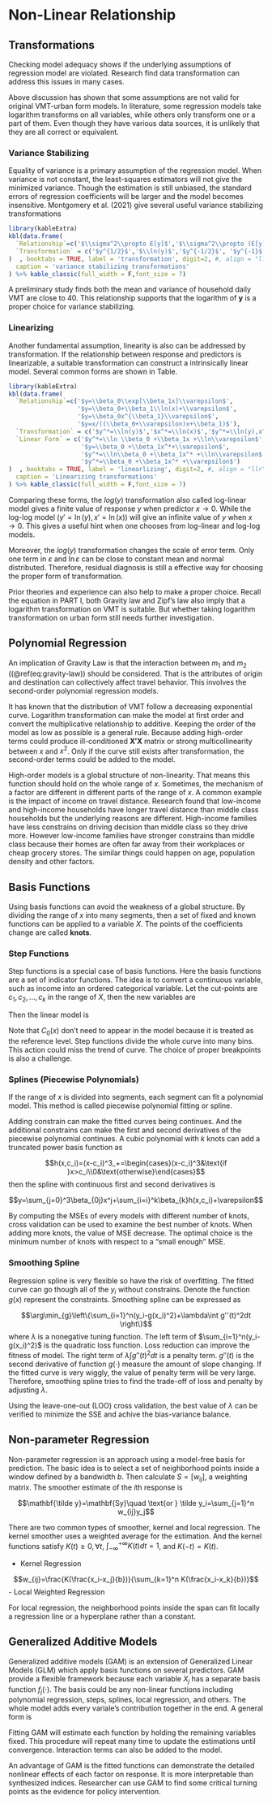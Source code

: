 # Non-Linear Relationship

## Transformations

Checking model adequacy shows if the underlying assumptions of regression model are violated. Research find data transformation can address this issues in many cases.

Above discussion has shown that some assumptions are not valid for original VMT-urban form models. In literature, some regression models take logarithm transforms on all variables, while others only transform one or a part of them. Even though they have various data sources, it is unlikely that they are all correct or equivalent.

### Variance Stabilizing

Equality of variance is a primary assumption of the regression model. 
When variance is not constant, the least-squares estimators will not give the minimized variance.
Though the estimation is still unbiased, the standard errors of regression coefficients will be larger and the model becomes insensitive.
Montgomery et al. (2021) give several useful variance stabilizing transformations

```r
library(kableExtra) 
kbl(data.frame(
  `Relationship`=c('$\\sigma^2\\propto E[y]$','$\\sigma^2\\propto (E[y])^2$','$\\sigma^2\\propto (E[y])^3$','$\\sigma^2\\propto (E[y])^4$'),
  `Transformation` = c('$y^{1/2}$','$\\ln(y)$','$y^{-1/2}$', '$y^{-1}$')
)  , booktabs = TRUE, label = 'transformation', digit=2, #, align = "llr"
  caption = 'variance stabilizing transformations'
) %>% kable_classic(full_width = F,font_size = 7) 
```


<!-- +----------------------------+------------------+ -->
<!-- | Relationship               | Transformation   | -->
<!-- +:===========================+:================:+ -->
<!-- | $\sigma^2\propto E[y]$     | $y^{1/2}$        | -->
<!-- +----------------------------+------------------+ -->
<!-- | $\sigma^2\propto (E[y])^2$ | $\ln(y)$         | -->
<!-- +----------------------------+------------------+ -->
<!-- | $\sigma^2\propto (E[y])^3$ | $y^{-1/2}$       | -->
<!-- +----------------------------+------------------+ -->
<!-- | $\sigma^2\propto (E[y])^4$ | $y^{-1}$         | -->
<!-- +----------------------------+------------------+ -->

A preliminary study finds both the mean and variance of household daily VMT are close to 40.
This relationship supports that the logarithm of $\mathbf{y}$ is a proper choice for variance stabilizing.

### Linearizing

Another fundamental assumption, linearity is also can be addressed by transformation.
If the relationship between response and predictors is linearizable, a suitable transformation can construct a intrinsically linear model.
Several common forms are shown in Table.

```r
library(kableExtra) 
kbl(data.frame(
  `Relationship`=c('$y=\\beta_0\\exp[\\beta_1x]\\varepsilon$',
                   '$y=\\beta_0+\\beta_1\\ln(x)+\\varepsilon$',
                   '$y=\\beta_0x^{\\beta_1}\\varepsilon$',
                   '$y=x/((\\beta_0+\\varepsilon)x+\\beta_1)$'),
  `Transformation` = c('$y^*=\\ln(y)$','$x^*=\\ln(x)$','$y^*=\\ln(y),x^*=\\ln(x)$', '$y^*=1/y,x^*=1/x$'),
  `Linear Form` = c('$y^*=\\ln \\beta_0 +\\beta_1x +\\ln\\varepsilon$',
                    '$y=\\beta_0 +\\beta_1x^*+\\varepsilon$',
                    '$y^*=\\ln\\beta_0 +\\beta_1x^* +\\ln\\varepsilon$',
                    '$y^*=\\beta_0 +\\beta_1x^* +\\varepsilon$')
)  , booktabs = TRUE, label = 'linearlizing', digit=2, #, align = "llr"
  caption = 'Linearizing transformations'
) %>% kable_classic(full_width = F,font_size = 7) 
```

<!-- +--------------------------------------+----------------------+-------------------------------------------+ -->
<!-- | Linearizable Function                | Transformation       | Linear Form                               | -->
<!-- +:=====================================+:====================:+==========================================:+ -->
<!-- | $y=\beta_0\exp[\beta_1x]\varepsilon$ | $y'=\ln(y)$          | $y'=\ln \beta_0 +\beta_1x +\ln\varepsilon$| -->
<!-- +--------------------------------------+----------------------+-------------------------------------------+ -->
<!-- | $y=\beta_0+\beta_1\ln(x)+\varepsilon$| $x'=\ln(x)$          | $y=\beta_0 +\beta_1x'+\varepsilon$        | -->
<!-- +--------------------------------------+----------------------+-------------------------------------------+ -->
<!-- | $y=\beta_0x^{\beta_1}\varepsilon$    | $y'=\ln(y),x'=\ln(x)$| $y'=\ln\beta_0 +\beta_1x' +\ln\varepsilon$| -->
<!-- +--------------------------------------+----------------------+-------------------------------------------+ -->
<!-- |$y=x/((\beta_0+\varepsilon)x+\beta_1)$|$y'=1/y,x'=1/x$       | $y'=\beta_0 +\beta_1x' +\varepsilon$      | -->
<!-- +--------------------------------------+----------------------+-------------------------------------------+ -->

Comparing these forms, the $log(y)$ transformation also called log-linear model gives a finite value of response $y$ when predictor $x\to  0$. 
While the log-log model ($y'=\ln(y),x'=\ln(x)$) will give an infinite value of $y$ when $x\to  0$. 
This gives a useful hint when one chooses from log-linear and log-log models.

Moreover, the $log(y)$ transformation changes the scale of error term.
Only one term in $\varepsilon$ and $\ln\varepsilon$ can be close to constant mean and normal distributed.
Therefore, residual diagnosis is still a effective way for choosing the proper form of transformation.

Prior theories and experience can also help to make a proper choice.
Recall the equation in PART I, both Gravity law and Zipf's law also imply that a logarithm transformation on VMT is suitable. But whether taking logarithm transformation on urban form still needs further investigation.


## Polynomial Regression

An implication of Gravity Law is that the interaction between $m_1$ and $m_2$ ((\@ref(eq:gravity-law)) should be considered. That is the attributes of origin and destination can collectively affect travel behavior.
This involves the second-order polynomial regression models. 

\begin{equation}
y=\beta_0+\beta_1x_1+\beta_2x_2+\beta_{11}x_1^2+\beta_{22}x_2^2+\beta_{12}x_1x_2+\varepsilon
(\#eq:polym)
\end{equation}

It has known that the distribution of VMT follow a decreasing exponential curve. Logarithm transformation can make the model at first order and convert the multiplicative relationship to additive.
Keeping the order of the model as low as possible is a general rule.
Because adding high-order terms could produce ill-conditioned $\mathbf{X'X}$ matrix or strong multicollinearity between $x$ and $x^2$.
Only if the curve still exists after transformation, the second-order terms could be added to the model.


High-order models is a global structure of non-linearity. That means this function should hold on the whole range of $x$.
Sometimes, the mechanism of a factor are different in different parts of the range of $x$.
A common example is the impact of income on travel distance. Research found that low-income and high-income households have longer travel distance than middle class households but the underlying reasons are different.
High-income families have less constrains on driving decision than middle class so they drive more.
However low-income families have stronger constrains than middle class because their homes are often far away from their workplaces or cheap grocery stores.
The similar things could happen on age, population density and other factors. 


## Basis Functions

Using basis functions can avoid the weakness of a global structure. By dividing the range of $x$ into many segments, then a set of fixed and known functions can be applied to a variable $X$.
The points of the coefficients change are called **knots**.

### Step Functions

Step functions is a special case of basis functions. Here the basis functions are a set of indicator functions. 
The idea is to convert a continuous variable, such as income into an ordered categorical variable. Let the cut-points are $c_1,c_2,..., c_k$ in the range of $X$, then the new variables are

\begin{equation}
\begin{split}
C_0(x)=&\mathbb{I}_{x<c_1}\\
C_1(x)=&\mathbb{I}_{c_1\le x<c_2}\\
C_2(x)=&\mathbb{I}_{c_2\le x<c_3}\\
\cdots\\
C_k(x)=&\mathbb{I}_{c_k\le x}\\
\end{split}
\end{equation}

Then the linear model is 

\begin{equation}
y=\beta_0+\beta_1C_1(x)+\beta_2C_2(x)+\cdots+\beta_{k}x_k+\varepsilon
(\#eq:stepf)
\end{equation}

Note that $C_0(x)$ don't need to appear in the model because it is treated as the reference level.
Step functions divide the whole curve into many bins. This action could miss the trend of curve.
The choice of proper breakpoints is also a challenge.



### Splines (Piecewise Polynomials)

If the range of $x$ is divided into segments, each segment can fit a polynomial model. This method is called piecewise polynomial fitting or spline.

Adding constrain can make the fitted curves being continues. And the additional constrains can make the first and second derivatives of the piecewise polynomial continues.
A cubic polynomial with $k$ knots can add a truncated power basis function as

$$h(x,c_i)=(x-c_i)^3_+=\begin{cases}(x-c_i)^3&\text{if }x>c_i\\0&\text{otherwise}\end{cases}$$
then the spline with continuous first and second derivatives is

$$y=\sum_{j=0}^3\beta_{0j}x^j+\sum_{i=i}^k\beta_{k}h(x,c_i)+\varepsilon$$

By computing the MSEs of every models with different number of knots, cross validation can be used to examine the best number of knots.
 When adding more knots, the value of MSE decrease. The optimal choice is the minimum number of knots with respect to a "small enough" MSE.


### Smoothing Spline

Regression spline is very flexible so have the risk of overfitting. The fitted curve can go though all of the $y_i$ without constrains. Denote the function $g(x)$ represent the constraints. Smoothing spline can be expressed as

$$\arg\min_{g}\left\{\sum_{i=1}^n(y_i-g(x_i)^2)+\lambda\int g''(t)^2dt \right\}$$
where $\lambda$ is a nonegative tuning function. The left term of $\sum_{i=1}^n(y_i-g(x_i)^2)$ is the quadratic loss function. Loss reduction can improve the fitness of model.
The right term of $\lambda\int g''(t)^2dt$ is a penalty term. $g''(t)$ is the second derivative of function $g(\cdot)$ measure the amount of slope changing. If the fitted curve is very wiggly, the value of penalty term will be very large.
Therefore, smoothing spline tries to find the trade-off of loss and penalty by adjusting $\lambda$.

Using the leave-one-out (LOO) cross validation, the best value of $\lambda$ can be verified to minimize the SSE and achive the bias-variance balance.


## Non-parameter Regression


Non-parameter regression is an approach using a model-free basis for prediction. The basic idea is to select a set of neighborhood points inside a window defined by a bandwidth $b$. Then calculate $S=[w_{ij}]$, a weighting matrix. The smoother estimate of the $i$th response is

$$\mathbf{\tilde y}=\mathbf{Sy}\quad \text{or } \tilde y_i=\sum_{j=1}^n w_{ij}y_j$$

There are two common types of smoother, kernel and local regression.
The kernel smoother uses a weighted average for the estimation. And the kernel functions satisfy $K(t)\ge 0,\forall t$, $\int_{-\infty}^{+\infty}K(t)dt=1$, and $K(-t)=K(t)$.

- Kernel Regression

$$w_{ij}=\frac{K(\frac{x_i-x_j}{b})}{\sum_{k=1}^n K(\frac{x_i-x_k}{b})}$$
- Local Weighted Regression

For local regression, the neighborhood points inside the span can fit locally a regression line or a hyperplane rather than a constant. 

## Generalized Additive Models

Generalized additive models (GAM) is an extension of Generalized Linear Models (GLM) which apply basis functions on several predictors.
GAM provide a flexible framework because each variable $X_j$ has a separate basis function $f_j(\cdot)$. The basis could be any non-linear functions including polynomial regression, steps, splines, local regression, and others. The whole model adds every variale's contribution together in the end.
A general form is

\begin{equation}
y=\beta_{0}+\sum_{j=1}^{p-1}f_j(x_j)+\varepsilon
(\#eq:stepf)
\end{equation}

Fitting GAM will estimate each function by holding the remaining variables fixed. This procedure will repeat many time to update the estimations until convergence.
Interaction terms can also be added to the model.

An advantage of GAM is the fitted functions can demonstrate the detailed nonlinear effects of each factor on response. It is more interpretable than synthesized indices. Researcher can use GAM to find some critical turning points as the evidence for policy intervention.



<!-- Expected finding, implications, and limitations -->
